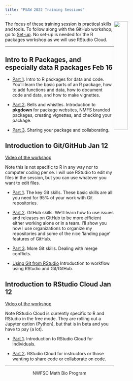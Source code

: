 ```yaml
---
title: "PSAW 2022 Training Sessions"
---
```


<img style="float: right;" src="images/tools-logo-transparent.png" width=30%>

The focus of these training session is practical skills and tools. To follow along with the GitHub workshop, go to [Set-up](set-up.html). No set-up is needed for the R packages workshop as we will use RStudio Cloud.

<hr>

## Intro to R Packages, and especially data R packages Feb 16

* [Part 1](packages-part1.html). Intro to R packages for data and code. You'll learn the basic parts of an R package, how to add functions and data, how to document code and data, and how to make vignettes.

* [Part 2](packages-part2.html). Bells and whistles. Introduction to **pkgdown** for package websites, NMFS branded packages, creating vignettes, and checking your package. 

* [Part 3](packages-part3.html). Sharing your package and collaborating.

## Introduction to Git/GitHub Jan 12

[Video of the workshop](https://youtu.be/nNl8KqA57A0)

Note this is not specific to R in any way nor to computer coding per se. I will use RStudio to edit my files in the session, but you can use whatever you want to edit files.

* [Part 1](git-part1.html). The key Git skills. These basic skills are all you need for 95% of your work with Git repositories.

* [Part 2](git-part2.html). GitHub skills. We'll learn how to use issues and releases on GitHub to be more efficient either working alone or in a team. I'll show you how I use organizations to organize my repositories and some of the nice 'landing page' features of GitHub.

* [Part 3](git-part3.html). More Git skills. Dealing with merge conflicts.

* [Using Git from RStudio](Git-RStudio.html) Introduction to workflow using RStudio and Git/GitHub.


## Introduction to RStudio Cloud Jan 12

[Video of the workshop](https://youtu.be/2xLf3uK-J0U)

Note RStudio Cloud is currently specific to R and RStudio in the free mode. They are rolling out a Jupyter option (Python), but that is in beta and you have to pay (a lot).

* [Part 1](rstudiocloud-part1.html). Introduction to RStudio Cloud for individuals.

* [Part 2](rstudiocloud-part2.html). RStudio Cloud for instructors or those wanting to share code or collaborate on code.



<hr>

<div style="text-align: center">
<i class="fas fa-cubes"></i> NWFSC Math Bio Program <i class="fas fa-cubes"></i>
</div>

